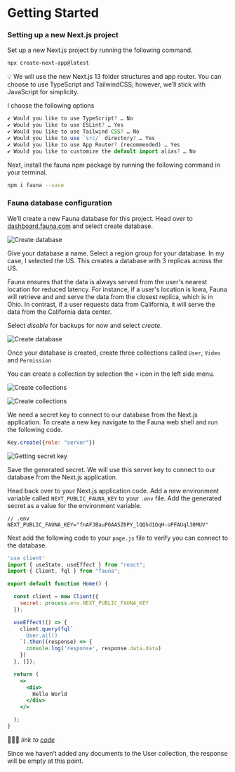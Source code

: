 # Getting Started

### Setting up a new Next.js project

Set up a new Next.js project by running the following command.

```bash
npx create-next-app@latest
```

💡 We will use the new Next.js 13 folder structures and app router. You can choose to use TypeScript and TailwindCSS; however, we’ll stick with JavaScript for simplicity.

I choose the following options 

```jsx
✔ Would you like to use TypeScript? … No
✔ Would you like to use ESLint? … Yes
✔ Would you like to use Tailwind CSS? … No
✔ Would you like to use `src/` directory? … Yes
✔ Would you like to use App Router? (recommended) … Yes
✔ Would you like to customize the default import alias? … No
```

Next, install the fauna npm package by running the following command in your terminal. 

```bash
npm i fauna --save
```

### Fauna database configuration

We’ll create a new Fauna database for this project. Head over to [dashboard.fauna.com](http://dashboard.fauna.com) and select create database.

![Create database](https://workshop-shadid.s3.amazonaws.com/cffqlx/1-getting-started-create-database.png)

Give your database a name. Select a region group for your database. In my case, I selected the US. This creates a database with 3 replicas across the US.

Fauna ensures that the data is always served from the user's nearest location for reduced latency. For instance, if a user's location is Iowa, Fauna will retrieve and and serve the data from the closest replica, which is in Ohio. In contrast, if a user requests data from California, it will serve the data from the California data center.

Select *disable* for backups for now and select *create*. 

![Create database](https://workshop-shadid.s3.amazonaws.com/cffqlx/2-getting-started-create-database.png)

Once your database is created, create three collections called `User`, `Video` and `Permission`

You can create a collection by selection the `+` icon in the left side menu.

![Create collections](https://workshop-shadid.s3.amazonaws.com/cffqlx/3-getting-started-create-collections.png)

![Create collections](https://workshop-shadid.s3.amazonaws.com/cffqlx/4-getting-started-create-collections.png)

We need a secret key to connect to our database from the Next.js application. To create a new key navigate to the Fauna web shell and run the following code.

```jsx
Key.create({role: "server"})
```

 

![Getting secret key](https://workshop-shadid.s3.amazonaws.com/cffqlx/5-getting-started-get-key.png)

Save the generated secret. We will use this server key to connect to our database from the Next.js application. 

Head back over to your Next.js application code. Add a new environment variable called `NEXT_PUBLIC_FAUNA_KEY` to your `.env` file. Add the generated secret as a value for the environment variable.

```
// .env
NEXT_PUBLIC_FAUNA_KEY="fnAFJBauPOAASZ0PY_lQQhd1OqH-oPFAUql30MUV"
```

Next add the following code to your `page.js` file to verify you can connect to the database. 

```jsx
'use client'
import { useState, useEffect } from "react";
import { Client, fql } from "fauna";

export default function Home() {

  const client = new Client({
    secret: process.env.NEXT_PUBLIC_FAUNA_KEY
  });

  useEffect(() => {
    client.query(fql`
      User.all()
    `).then((response) => {
      console.log('response', response.data.data)
    })
  }, []);

  return (
    <>    
      <div>
        Hello World
      </div>
    </>

  );
}
```

👩🏻‍💻 *link to [code](https://github.com/fauna-labs/video-sharing/blob/aee8cdd4d7d0f1da990213c7ce84860f041af6da/src/app/page.js)*

Since we haven’t added any documents to the User collection, the response will be empty at this point.